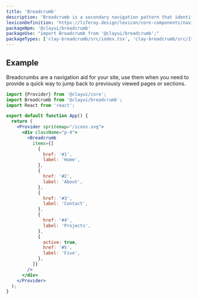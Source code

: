 ```yaml
---
title: 'Breadcrumb'
description: 'Breadcrumb is a secondary navigation pattern that identifies the page position inside a hierarchy.'
lexiconDefinition: 'https://liferay.design/lexicon/core-components/navigation/breadcrumb/'
packageNpm: '@clayui/breadcrumb'
packageUse: "import Breadcrumb from '@clayui/breadcrumb';"
packageTypes: ['clay-breadcrumb/src/index.tsx', 'clay-breadcrumb/src/Item.tsx']
---
```


## Example

Breadcrumbs are a navigation aid for your site, use them when you need to provide a quick way to jump back to previously viewed pages or sections.

```jsx preview
import {Provider} from '@clayui/core';
import Breadcrumb from '@clayui/breadcrumb';
import React from 'react';

export default function App() {
  return (
    <Provider spritemap="/icons.svg">
      <div className="p-4">
        <Breadcrumb
          items={[
            {
              href: '#1',
              label: 'Home',
            },
            {
              href: '#2',
              label: 'About',
            },
            {
              href: '#3',
              label: 'Contact',
            },
            {
              href: '#4',
              label: 'Projects',
            },
            {
              active: true,
              href: '#5',
              label: 'Five',
            },
          ]}
        />
      </div>
    </Provider>
  );
}
```
